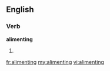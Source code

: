 ==English==
===Verb===
'''alimenting'''
# {{present participle of|[[aliment]]}}

[[fr:alimenting]]
[[my:alimenting]]
[[vi:alimenting]]